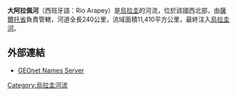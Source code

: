 '''大阿拉佩河'''（西班牙語：Río Arapey）是[[烏拉圭|烏拉圭]]的河流，位於該國西北部，由[[薩爾托省|薩爾托省]]負責管轄，河道全長240公里，流域面積11,410平方公里，最終注入[[烏拉圭河|烏拉圭河]]。

==外部連結==
*[http://earth-info.nga.mil/gns/html/index.html  GEOnet Names Server]{{Wayback|url=http://earth-info.nga.mil/gns/html/index.html |date=20171218223410 }}

{{Uruguay-geo-stub}}
[[Category:烏拉圭河流|Category:烏拉圭河流]]